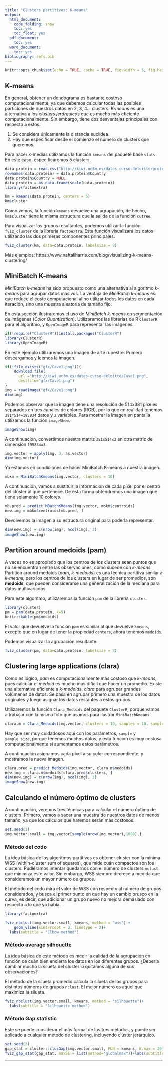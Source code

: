 ```yaml
---
title: "Clusters partitivos: K-means"
output:
  html_document:
    code_folding: show
    toc: yes
    toc_float: yes
  pdf_document:
    toc: yes
  word_document:
    toc: yes
bibliography: refs.bib
---
```


```r
knitr::opts_chunk$set(echo = TRUE, cache = TRUE, fig.width = 5, fig.height = 5, fig.align = 'center')
```

## K-means

En general, obtener un dendograma es bastante costoso computacionalmente, ya que debemos calcular todas las posibles particiones de nuestros datos en 2, 3, 4...  clusters. *K-means* es una alternativa a los *clusters jerárquicos* que es mucho más eficiente computacionalmente. Sin embargo, tiene dos desventajas principales con respecto a estos.

1. Se considera únicamente la distancia euclídea.
2. Hay que especificar desde el comienzo el número de clusters que queremos.

Para hacer k-medias utilizamos la función `kmeans` del paquete base `stats`. En este caso, especificaremos 5 clusters.

```r
data.protein = read.csv("http://kiwi.uc3m.es/datos-curso-deloitte/protein.csv")
rownames(data.protein) = data.protein$Country
data.protein$Country = NULL
data.protein = as.data.frame(scale(data.protein))
library(factoextra)
```


```r
km = kmeans(data.protein, centers = 5)
km$cluster 
```

Como vemos, la función `kmeans` devuelve una agrupación, de hecho, `km$cluster` tiene la misma estructura que la salida de la función `cutree`.

Para visualizar los grupos resultantes, podemos utilizar la función `fviz_cluster` de la librería `factoextra`. Esta función visualizará los datos utilizando las dos primeras componentes principales.

```r
fviz_cluster(km, data=data.protein, labelsize = 8)
```

Más ejemplos: https://www.naftaliharris.com/blog/visualizing-k-means-clustering/

## MiniBatch K-means

*MiniBatch k-means* ha sido propuesto como una alternativa al algoritmo *k-means* para agrupar datos masivos. La ventaja de *MiniBatch k-means* es que reduce el coste computacional al no utilizar todos los datos en cada iteración, sino una muestra aleatoria de tamaño fijo.

En esta sección ilustraremos el uso de *MiniBatch k-means* en segmentación de imágenes (*Color Quantization*). Utilizaremos las librerías de R `ClusterR` para el algoritmo, y `OpenImageR` para representar las imágenes.

```r
if(!require("ClusterR"))install.packages("ClusterR")
library(ClusterR)
library(OpenImageR)
```

En este ejemplo utilizaremos una imagen de arte rupestre. Primero descargamos y leemos la imagen.

```r
if(!file.exists("gfx/Cave1.png")){
    download.file(
      url ="http://kiwi.uc3m.es/datos-curso-deloitte/Cave1.png",
      destfile="gfx/Cave1.png")
}
img = readImage("gfx/Cave1.png")
dim(img)
```

Podemos observar que la imagen tiene una resolución de 514x381 píxeles, separados en tres canales de colores (RGB), por lo que en realidad tenemos `381*514=195834` datos y `3` variables. Para mostrar la imagen en pantalla utilizamos la función `imageShow`.

```r
imageShow(img)
```

A continuación, convertimos nuestra matriz `381x514x3` en otra matriz de dimensión `195834x3`.

```r
img.vector = apply(img, 3, as.vector)
dim(img.vector)
```

Ya estamos en condiciones de hacer MiniBatch K-means a nuestra imagen.

```r
mbkm = MiniBatchKmeans(img.vector, clusters = 10)
```

A continuación, vamos a sustituir la información de cada píxel por el centro del clúster al que pertenece. De esta forma obtendremos una imagen que tiene solamente 10 colores.

```r
mb.pred = predict_MBatchKMeans(img.vector, mbkm$centroids)
new.img = mbkm$centroids[mb.pred, ] 
```

Devolvemos la imagen a su estructura original para poderla representar.

```r
dim(new.img) = c(nrow(img), ncol(img), 3) 
imageShow(new.img)
```

## Partition around medoids (pam)

A veces no es apropiado que los centros de los clusters sean puntos que no se encuentran entre las observaciones, como sucede con *k-means*.
Partition around medoids (*pam*, *k-medoids*) es una técnica partitiva similar a *k-means*, pero los centros de los clusters en lugar de ser promedios, son **medoids**, que pueden considerarse una generalización de la mediana para datos multivariados.

Para este algoritmo, utilizaremos la función `pam` de la librería `cluster`.

```r
library(cluster)
pm = pam(data.protein, k=5)
knitr::kable(pm$medoids)
```

El valor que devuelve la función `pam` es similar al que devuelve `kmeans`, excepto que en lugar de tener la propiedad `centers`, ahora tenemos `medoids`.

Podemos visualizar la agrupación resultante.

```r
fviz_cluster(pm, data=data.protein, labelsize = 8)
```


## Clustering large applications (clara)

Como es lógico, *pam* es computacionalmente más costoso que *k-means*, pues calcular el *medoid* es mucho más difícil que hacer un promedio. Existe una alternativa eficiente a *k-medoids*, *clara* para agrupar grandes volúmenes de datos. Se basa en agrupar primero una muestra de los datos originales y luego asignar los datos restantes a estos grupos.

Utilizaremos la función `Clara_Medoids` del paquete `ClusterR`, porque vamos a trabajar con la misma foto que usamos para ilustrar `MiniBatchKmeans`.

```r
clara.m = Clara_Medoids(img.vector, clusters = 10, samples = 10, sample_size = 0.001)
```

Hay que ser muy cuidadosos aquí con los parámetros, `sample` y `sample_size`, porque tenemos muchos datos, y esta función es muy costosa computacionalmente si aumentamos estos parámetros.

A continuación asignamos cada pixel a su color correspondiente, y mostramos la nueva imagen.

```r
clara.pred = predict_Medoids(img.vector, clara.m$medoids)
new.img = clara.m$medoids[clara.pred$clusters, ] 
dim(new.img) = c(nrow(img), ncol(img), 3) 
imageShow(new.img)
```


## Calculando el número óptimo de clusters

A continuación, veremos tres técnicas para calcular el número óptimo de clusters. Primero, vamos a sacar una muestra de nuestros datos de menos tamaño, ya que los cálculos que haremos serán más costosos.

```r
set.seed(1)
img.vector.small = img.vector[sample(nrow(img.vector),1000),]
```

### Método del codo

La idea básica de los algoritmos partitivos es obtener cluster con la mínima WSS (within-cluster sum of squares), que mide cuán compactos son los clusters. Pudiéramos intentar quedarnos con el número de clusters `nclust` que minimiza este valor. Sin embargo, WSS siempre decrece a medida que consideramos un mayor número de grupos. 

El método del codo mira el valor de WSS con respecto al número de grupos considerados, y busca el primer punto en que hay un cambio brusco en la curva, es decir, que adicionar un grupo nuevo no mejora demasiado con respecto a lo que ya había.

```r
library(factoextra)

fviz_nbclust(img.vector.small, kmeans, method = "wss") +
    geom_vline(xintercept = 3, linetype = 2)+
  labs(subtitle = "Elbow method")

```

### Método average silhouette

La idea básica de este método es medir la calidad de la agrupación en función de cuán bien encierra los datos en los diferentes grupos. ¿Debería cambiar mucho la silueta del cluster si quitamos alguna de sus observaciones?

El método de la silueta promedio calcula la silueta de los grupos para distintos números de grupos `nclust`. El mejor número es aquel que maximiza la silueta.

```r
fviz_nbclust(img.vector.small, kmeans, method = "silhouette")+
  labs(subtitle = "Silhouette method")
```

### Método Gap statistic

Este se puede considerar el más formal de los tres métodos, y puede ser aplicado a cualquier método de clustering, incluyendo clúster jerárquico.

```r
set.seed(3)
gap_stat = cluster::clusGap(img.vector.small, FUN = kmeans, K.max = 20)
fviz_gap_stat(gap_stat, maxSE = list(method="globalmax"))+labs(subtitle = "Gap statistic method")

```
---------------------------------
